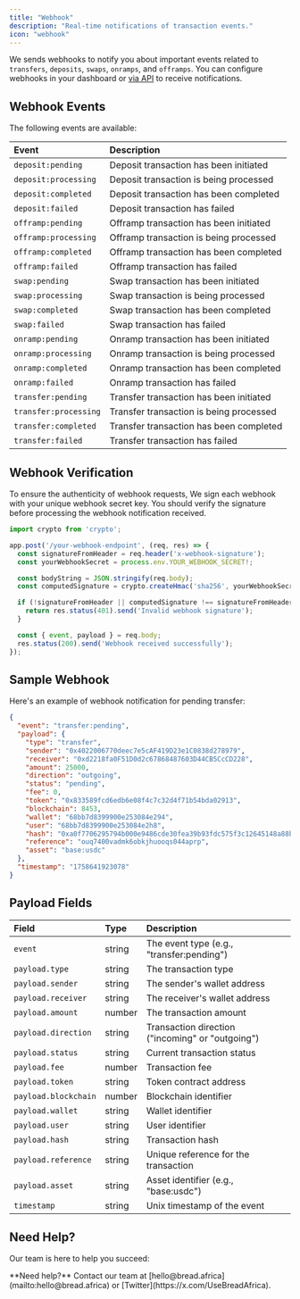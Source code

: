 ```yaml
---
title: "Webhook"
description: "Real-time notifications of transaction events."
icon: "webhook"
---
```


We sends webhooks to notify you about important events related to `transfers`, `deposits`, `swaps`, `onramps`, and `offramps`. You can configure webhooks in your dashboard or [via API](/api-reference/notifications/create-webhook) to receive notifications.

## Webhook Events

The following events are available:

| Event | Description |
|:-----------|:------------|
| `deposit:pending` | Deposit transaction has been initiated |
| `deposit:processing` | Deposit transaction is being processed |
| `deposit:completed` | Deposit transaction has been completed |
| `deposit:failed` | Deposit transaction has failed |
| `offramp:pending` | Offramp transaction has been initiated |
| `offramp:processing` | Offramp transaction is being processed |
| `offramp:completed` | Offramp transaction has been completed |
| `offramp:failed` | Offramp transaction has failed |
| `swap:pending` | Swap transaction has been initiated |
| `swap:processing` | Swap transaction is being processed |
| `swap:completed` | Swap transaction has been completed |
| `swap:failed` | Swap transaction has failed |
| `onramp:pending` | Onramp transaction has been initiated |
| `onramp:processing` | Onramp transaction is being processed |
| `onramp:completed` | Onramp transaction has been completed |
| `onramp:failed` | Onramp transaction has failed |
| `transfer:pending` | Transfer transaction has been initiated |
| `transfer:processing` | Transfer transaction is being processed |
| `transfer:completed` | Transfer transaction has been completed |
| `transfer:failed` | Transfer transaction has failed |

## Webhook Verification

To ensure the authenticity of webhook requests, We sign each webhook with your unique webhook secret key. You should verify the signature before processing the webhook notification received.

```typescript
import crypto from 'crypto';

app.post('/your-webhook-endpoint', (req, res) => {
  const signatureFromHeader = req.header('x-webhook-signature');
  const yourWebhookSecret = process.env.YOUR_WEBHOOK_SECRET!;

  const bodyString = JSON.stringify(req.body);
  const computedSignature = crypto.createHmac('sha256', yourWebhookSecret).update(bodyString).digest('hex');

  if (!signatureFromHeader || computedSignature !== signatureFromHeader) {
    return res.status(401).send('Invalid webhook signature');
  }

  const { event, payload } = req.body;
  res.status(200).send('Webhook received successfully');
});
```

## Sample Webhook

Here's an example of webhook notification for pending transfer:

```json
{
  "event": "transfer:pending",
  "payload": {
    "type": "transfer",
    "sender": "0x4022006770deec7e5cAF419D23e1C0838d278979",
    "receiver": "0xd2218fa0F51D0d2c67868487603D44CB5CcCD228",
    "amount": 25000,
    "direction": "outgoing",
    "status": "pending",
    "fee": 0,
    "token": "0x833589fcd6edb6e08f4c7c32d4f71b54bda02913",
    "blockchain": 8453,
    "wallet": "68bb7d8399900e253084e294",
    "user": "68bb7d8399900e253084e2h8",
    "hash": "0xa0f7706295794b000e9486cde30fea39b93fdc575f3c12645148a88b5b7f0506",
    "reference": "ouq7400vadmk6obkjhuooqs044aprp",
    "asset": "base:usdc"
  },
  "timestamp": "1758641923078"
}
```

## Payload Fields

| Field | Type | Description |
|:------|:-----|:------------|
| `event` | string | The event type (e.g., "transfer:pending") |
| `payload.type` | string | The transaction type |
| `payload.sender` | string | The sender's wallet address |
| `payload.receiver` | string | The receiver's wallet address |
| `payload.amount` | number | The transaction amount |
| `payload.direction` | string | Transaction direction ("incoming" or "outgoing") |
| `payload.status` | string | Current transaction status |
| `payload.fee` | number | Transaction fee |
| `payload.token` | string | Token contract address |
| `payload.blockchain` | number | Blockchain identifier |
| `payload.wallet` | string | Wallet identifier |
| `payload.user` | string | User identifier |
| `payload.hash` | string | Transaction hash |
| `payload.reference` | string | Unique reference for the transaction |
| `payload.asset` | string | Asset identifier (e.g., "base:usdc") |
| `timestamp` | string | Unix timestamp of the event |

## Need Help?

Our team is here to help you succeed:

<Note>
  **Need help?** Contact our team at [hello@bread.africa](mailto:hello@bread.africa) or [Twitter](https://x.com/UseBreadAfrica).
</Note>
